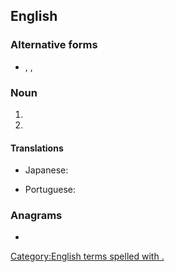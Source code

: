 {{also|Appendix:Variations of "co"}}
==English==

===Alternative forms===
* {{l|en|co}}, {{l|en|Co.}}, {{l|en|Co}}

===Noun===
{{en-noun|cos.}}

# {{abbreviation of|en|company}}
# {{abbreviation of|en|county}}

====Translations====
{{trans-top|abbreviation of company}}
* Japanese: {{t+|ja|社|tr=しゃ, sha}}
{{trans-mid}}
* Portuguese: {{t+|pt|cia.}}
{{trans-bottom}}

===Anagrams===
* {{anagrams|en|a=co|O. C.|O.C.|OC|Oc|Oc.}}

[[Category:English terms spelled with .]]